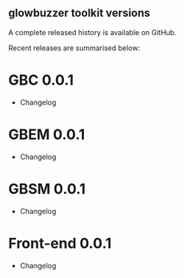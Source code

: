 


## glowbuzzer toolkit versions

A complete released history is available on GitHub.

Recent releases are summarised below:

# GBC 0.0.1

* Changelog

# GBEM 0.0.1

* Changelog

# GBSM 0.0.1

* Changelog

# Front-end 0.0.1

* Changelog
